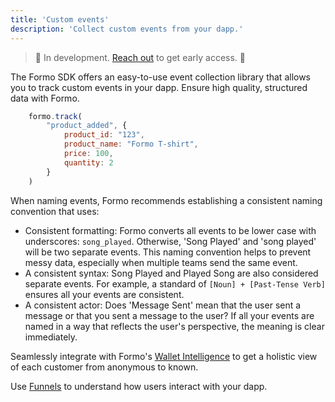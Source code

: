 ```yaml
---
title: 'Custom events'
description: 'Collect custom events from your dapp.'
---
```


> 🚧 In development. <a href="https://cal.com/formo/30min">Reach out</a> to get early access. 🚧

The Formo SDK offers an easy-to-use event collection library that allows you to track custom events in your dapp.
Ensure high quality, structured data with Formo. 

```js
    formo.track(
		"product_added", {
			product_id: "123",
			product_name: "Formo T-shirt",
			price: 100,
			quantity: 2
		}
	)
```

When naming events, Formo recommends establishing a consistent naming convention that uses:

- Consistent formatting: Formo converts all events to be lower case with underscores: `song_played`. Otherwise, 'Song Played' and 'song played' will be two separate events. This naming convention helps to prevent messy data, especially when multiple teams send the same event.
- A consistent syntax: Song Played and Played Song are also considered separate events. For example, a standard of `[Noun] + [Past-Tense Verb]` ensures all your events are consistent.
- A consistent actor: Does 'Message Sent' mean that the user sent a message or that you sent a message to the user? If all your events are named in a way that reflects the user's perspective, the meaning is clear immediately.

Seamlessly integrate with Formo's [Wallet Intelligence](/features/wallet-intelligence) to get a holistic view of each customer from anonymous to known.

Use [Funnels](/features/product-analytics/funnels) to understand how users interact with your dapp.